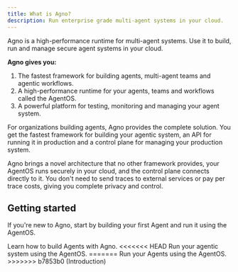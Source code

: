 ```yaml
---
title: What is Agno?
description: Run enterprise grade multi-agent systems in your cloud.
---
```


Agno is a high-performance runtime for multi-agent systems. Use it to build, run and manage secure agent systems in your cloud.

**Agno gives you:**

1. The fastest framework for building agents, multi-agent teams and agentic workflows.
2. A high-performance runtime for your agents, teams and workflows called the AgentOS.
3. A powerful platform for testing, monitoring and managing your agent system.

For organizations building agents, Agno provides the complete solution. You get the fastest framework for building your agentic system, an API for running it in production and a control plane for managing your production system.

Agno brings a novel architecture that no other framework provides, your AgentOS runs securely in your cloud, and the control plane connects directly to it. You don't need to send traces to external services or pay per trace costs, giving you complete privacy and control.

## Getting started

If you're new to Agno, start by building your first Agent and run it using the AgentOS.

<CardGroup cols={2}>
  <Card
    title="Build your first Agent"
    icon="user-astronaut"
    iconType="duotone"
    href="/introduction/first-agent"
  >
    Learn how to build Agents with Agno.
  </Card>
  <Card
    title="Run your AgentOS"
    icon="rocket-launch"
    iconType="duotone"
    href="introduction/run-agentos"
  >
<<<<<<< HEAD
    Run your agentic system using the AgentOS.
=======
    Run your Agents using the AgentOS.
>>>>>>> b7853b0 (Introduction)
  </Card>
</CardGroup>
